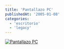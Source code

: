 ```yaml
---
title: 'Pantallazo PC'
publishedAt: '2005-01-08'
categories:
  - 'escritorio'
  - 'legacy'
---
```


[![Pantallazo PC](http://screenshots.haque.net/screenshots/thumb/24248/thumb-24248.jpg)](http://screenshots.haque.net/screenshots/view/24248/screenshot-24248.jpg)
